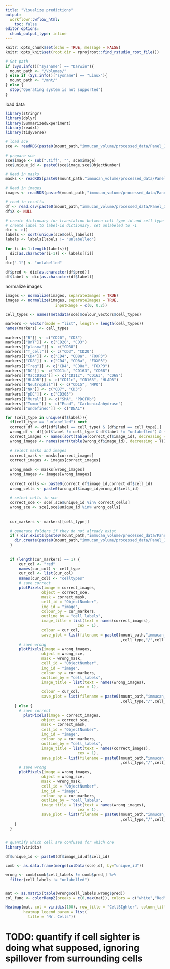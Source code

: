 ```yaml
---
title: "Visualize predictions"
output:
  workflowr::wflow_html:
    toc: false
editor_options:
  chunk_output_type: inline
---
```


```r
knitr::opts_chunk$set(echo = TRUE, message = FALSE)
knitr::opts_knit$set(root.dir = rprojroot::find_rstudio_root_file())

# Set path
if (Sys.info()["sysname"] == "Darwin"){
  mount_path <- "/Volumes/"
} else if (Sys.info()["sysname"] == "Linux"){
  mount_path <- "/mnt/"
} else {
  stop("Operating system is not supported")
}
```


load data
```r
library(stringr)
library(dplyr)
library(SummarizedExperiment)
library(readxl)
library(tidyverse)

# load sce
sce <- readRDS(paste0(mount_path,"immucan_volume/processed_data/Panel_1/cell_classification/sce_selected.rds"))

# prepare sce
sce$image <- sub(".tiff", "", sce$image)
sce$unique_id <- paste0(sce$image,sce$ObjectNumber)

# Read in masks
masks <- readRDS(paste0(mount_path,"immucan_volume/processed_data/Panel_1/cell_classification/all_masks.rds"))

# Read in images
images <- readRDS(paste0(mount_path,"immucan_volume/processed_data/Panel_1/cell_classification/all_images.rds"))

# read in results
df <- read.csv(paste0(mount_path,"immucan_volume/processed_data/Panel_1/CellSighter/Multiclass/merged_ensemble.csv"))
df$X <- NULL
```



```r
# create dictionary for translation between cell type id and cell type label
# create label to label-id dictionary, set unlabeled to -1
dic <- c()
labels <- sort(unique(sce$cell_labels))
labels <- labels[labels != "unlabelled"]

for (i in 1:length(labels)){
  dic[as.character(i-1)] <- labels[[i]]
}
dic["-1"] <- "unlabelled"

df$pred <- dic[as.character(df$pred)]
df$label <- dic[as.character(df$label)]

```

normalize images
```r
images <- normalize(images, separateImages = TRUE)
images <- normalize(images, separateImages = TRUE,
                      inputRange = c(0, 0.2))

```


```r
cell_types <- names(metadata(sce)$colour_vectors$cell_types)

markers <- vector(mode = "list", length = length(cell_types))
names(markers) <- cell_types

markers[["B"]] <- c("CD20", "CD3")
markers[["BnT"]] <- c("CD20", "CD3")
markers[["plasma"]] <- c("CD38")
markers[["T_cell"]] <- c("CD3", "CD20")
markers[["CD4"]] <- c("CD4", "CD8a", "FOXP3")
markers[["CD8"]] <- c("CD4", "CD8a", "FOXP3")
markers[["Treg"]] <- c("CD4", "CD8a", "FOXP3")
markers[["DC"]] <- c("CD11c", "CD163", "CD68")
markers[["MacCD163"]] <- c("CD11c", "CD163", "CD68")
markers[["HLADR"]] <- c("CD11c", "CD163", "HLADR")
markers[["Neutrophil"]] <- c("CD15", "MPO")
markers[["NK"]] <- c("CD7", "CD3")
markers[["pDC"]] <- c("CD303")
markers[["Mural"]] <- c("SMA", "PDGFRb")
markers[["Tumor"]] <- c("Ecad", "CarbonicAnhydrase")
markers[["undefined"]] <- c("DNA1")

```


```r
for (cell_type in unique(df$label)){
  if(cell_type == "unlabelled") next
  correct_df <- df[(df$label == cell_type) & (df$pred == cell_type),]
  wrong_df <- df[(df$label != cell_type & df$label != "unlabelled") & (df$pred == cell_type),]
  correct_images <- names(sort(table(correct_df$image_id), decreasing = T))[1:10]
  wrong_images <- names(sort(table(wrong_df$image_id), decreasing = T))[1:10]
  
  # select masks and images
  correct_mask <- masks[correct_images]
  correct_images <- images[correct_images]
  
  wrong_mask <- masks[wrong_images]
  wrong_images <- images[wrong_images]
  
  correct_cells <- paste0(correct_df$image_id,correct_df$cell_id)
  wrong_cells <- paste0(wrong_df$image_id,wrong_df$cell_id)
  
  # select cells in sce
  correct_sce <- sce[,sce$unique_id %in% correct_cells]
  wrong_sce <- sce[,sce$unique_id %in% wrong_cells]
  
  
  cur_markers <- markers[[cell_type]]
  
  # generate folders if they do not already exist 
  if (!dir.exists(paste0(mount_path,"immucan_volume/processed_data/Panel_1/CellSighter/Multiclass/Validation/",cell_type))) {
    dir.create(paste0(mount_path,"immucan_volume/processed_data/Panel_1/CellSighter/Multiclass/Validation/",cell_type), recursive = TRUE)
  }
  
  
  if (length(cur_markers) == 1) {
      cur_col <- "red"
      names(cur_col) <- cell_type
      cur_col <- list(cur_col)
      names(cur_col) <- "celltypes"
      # save correct
      plotPixels(image = correct_images, 
                object = correct_sce, 
                mask = correct_mask, 
                cell_id = "ObjectNumber",
                img_id = "image", 
                colour_by = cur_markers, 
                outline_by = "cell_labels",
                image_title = list(text = names(correct_images),
                                cex = 1), 
                colour = cur_col,
                save_plot = list(filename = paste0(mount_path,"immucan_volume/processed_data/Panel_1/CellSighter/Multiclass/Validation/"
                                                   ,cell_type,"/",cell_type,"_correct.png")))
      # save wrong
      plotPixels(image = wrong_images, 
                object = wrong_sce, 
                mask = wrong_mask, 
                cell_id = "ObjectNumber",
                img_id = "image", 
                colour_by = cur_markers, 
                outline_by = "cell_labels",
                image_title = list(text = names(wrong_images),
                                cex = 1), 
                colour = cur_col,
                save_plot = list(filename = paste0(mount_path,"immucan_volume/processed_data/Panel_1/CellSighter/Multiclass/Validation/"
                                                   ,cell_type,"/",cell_type,"_wrong.png")))
    } else {
      # save correct
        plotPixels(image = correct_images, 
                object = correct_sce, 
                mask = correct_mask, 
                cell_id = "ObjectNumber",
                img_id = "image", 
                colour_by = cur_markers, 
                outline_by = "cell_labels",
                image_title = list(text = names(correct_images),
                                cex = 1), 
                save_plot = list(filename = paste0(mount_path,"immucan_volume/processed_data/Panel_1/CellSighter/Multiclass/Validation/"
                                                   ,cell_type,"/",cell_type,"_correct.png")))
      # save wrong
      plotPixels(image = wrong_images, 
                object = wrong_sce, 
                mask = wrong_mask, 
                cell_id = "ObjectNumber",
                img_id = "image", 
                colour_by = cur_markers, 
                outline_by = "cell_labels",
                image_title = list(text = names(wrong_images),
                                cex = 1), 
                save_plot = list(filename = paste0(mount_path,"immucan_volume/processed_data/Panel_1/CellSighter/Multiclass/Validation/"
                                                   ,cell_type,"/",cell_type,"_wrong.png")))
    }
  }
  

```

```r
# quantify which cell are confused for which one
library(viridis)

df$unique_id <- paste0(df$image_id,df$cell_id)

comb <- as.data.frame(merge(colData(sce),df, by="unique_id"))

wrong <- comb[comb$cell_labels != comb$pred,] %>%
  filter(cell_labels != "unlabelled")


mat <- as.matrix(table(wrong$cell_labels,wrong$pred))
col_func <- colorRamp2(breaks = c(0,max(mat)), colors = c("white","Red"))

Heatmap(mat, col = viridis(100), row_title = "CellSIghter", column_title = "Cell Types",
        heatmap_legend_param = list(
          title = "Nr. Cells"))
```

# TODO: quantify if cell sighter is doing what supposed, ignoring spillover from surrounding cells
